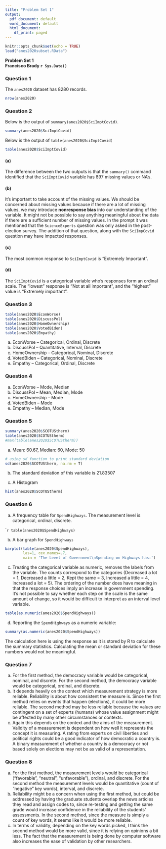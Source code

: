 ```yaml
---
title: "Problem Set 1"
output:
  pdf_document: default
  word_document: default
  html_document:
    df_print: paged
---
```


```r
knitr::opts_chunk$set(echo = TRUE)
load("anes2020subset.RData")
```

**Problem Set 1  
Francisco Brady
`r Sys.Date()`**

### Question 1

The `anes2020` dataset has 8280 records. 

```r
nrow(anes2020)
```

### Question 2

Below is the output of `summary(anes2020$SciImptCovid)`. 

```r
summary(anes2020$SciImptCovid)
```
  
Below is the output of `table(anes2020$SciImptCovid)`

```r
table(anes2020$SciImptCovid)
```

#### (a)  
  
The difference between the two outputs is that the `summary()` command identified that the `SciImptCovid` variable has 897 missing values or NA's.   
  
#### (b)  
  
It's important to take account of the missing values. We should be concerned about missing values because if there are a lot of missing values, we may introduce __nonresponse bias__ into our understanding of the variable. It might not be possible to say anything meaningful about the data if there are a sufficient number of missing values.  In the prompt it was mentioned that the `ScienceExperts` question was only asked in the post-election survey. The addition of that question, along with the `SciImpCovid` question may have impacted responses. 
  
  
#### (c) 

The most common response to `SciImptCovid` is "Extremely Important". 

#### (d) 

The `SciImptCovid` is a categorical variable who's responses form an ordinal scale. The "lowest" response is "Not at all important", and the "highest" value is "Extremely important".   
  
  
### Question 3  
  
```r
table(anes2020$EconWorse)
table(anes2020$DiscussPol)
table(anes2020$HomeOwnership)
table(anes2020$VotedBiden)
table(anes2020$Empathy)
```
  
a)    EconWorse -- Categorical, Ordinal, Discrete   
b)    DiscussPol -- Quantitative, Interval, Discrete  
c)    HomeOwnership -- Categorical, Nominal, Discrete  
d)    VotedBiden -- Categorical, Nominal, Discrete  
e)    Empathy -- Categorical, Ordinal, Discrete  

### Question 4  

a)    EconWorse -- Mode, Median  
b)    DiscussPol -- Mean, Median, Mode  
c)    HomeOwnership -- Mode  
d)    VotedBiden -- Mode  
e)    Empathy -- Median, Mode  

### Question 5  
```r
summary(anes2020$SCOTUStherm)
table(anes2020$SCOTUStherm)
#max(table(anes2020$SCOTUStherm))

```
  
a)    Mean: 60.67, Median: 60, Mode: 50  

```r
# using sd function to print standard deviation
sd(anes2020$SCOTUStherm, na.rm = T)
```
  
b)    The standard deviation of this variable is 21.83507   

c)    A Histogram

```r
hist(anes2020$SCOTUStherm)
```

### Question 6  
  
a)    A frequency table for `SpendHighways`. The measurement level is categorical, ordinal, discrete.    

````r
table(anes2020$SpendHighways)
```
  
b)    A bar graph for `SpendHighways`  

```r
barplot(table(anes2020$SpendHighways), 
        las=1, cex.names=.7,
        main = 'The Level of Government\nSpending on Highways has:')
```
  
c)    Treating the categorical variable as numeric, removes the labels from the variable. The counts correspond to the categories (Decreased a lot = 1, Decreased a little = 2, Kept the same = 3, Increased a little = 4, Increased a lot = 5). The ordering of the number does have meaning in that the response choices imply an increase in government spending. It's not possible to say whether each step on the scale is the same amount of change, so it would be difficult to interpret as an interval level variable.  

```r
table(as.numeric(anes2020$SpendHighways))
```
  
d)    Reporting the `SpendHighways` as a numeric variable:  

```r
summary(as.numeric(anes2020$SpendHighways))
```

The calculation here is using the response as it is stored by R to calculate the summary statistics. Calculating the mean or standard deviation for these numbers would not be meaningful.  

### Question 7  

a)    For the first method, the democracy variable would be categorical, nominal, and discrete. For the second method, the democracy variable would be categorical, ordinal, and discrete.  
b)    It depends heavily on the context which measurement strategy is more reliable. Reliability is about how consistent the measure is. Since the first method relies on events that happen (elections), it could be more reliable. The second method may be less reliable because the values are contingent on a set of experts (humans) whose value assignment might be affected by many other circumstances or contexts.  
c)    Again this depends on the context and the aims of the measurement. Validity of a measurement is dependent on how well it represents the concept it is measuring. A rating from experts on civil liberties and political rights could be a good indicator of how democratic a country is. A binary measurement of whether a country is a democracy or not based solely on elections may not be as valid of a representation. 
  
  
### Question 8  

a)    For the first method, the measurement levels would be categorical ("favorable", "neutral", "unfavorable"), ordinal, and discrete. For the second method the measurement levels would be quantitative (count of "negative" key words), interval, and discrete.   
b)    Reliability might be a concern when using the first method, but could be addressed by having the graduate students overlap the news articles they read and assign codes to, since re-testing and getting the same grade would increase confidence in the reliability of the students' assessments. In the second method, since the measure is simply a count of key words, it seems like it would be more reliable.  
c)    In terms of validity, depending on the key words picked, I think the second method would be more valid, since it is relying on opinions a bit less. The fact that the measurement is being done by computer software also increases the ease of validation by other researchers.  



  
<!-- ## Test -->

<!-- ```{r} -->
<!-- # writng our own standard deviation function  -->
<!-- std_dev <- function(x, na.rm = T){ -->
<!--   # find sample variance: summation (x - x_bar)^2 / n - 1 -->
<!--   if(na.rm){ -->
<!--     x <- na.omit(x) -->
<!--   } -->
<!--   n <- length(x) -->
<!--   sample_var <- sum((x - mean(x))^2) / (n - 1) -->
<!--   # take the square root of that sample variance to get SD -->
<!--   sdev <- sqrt(sample_var) -->
<!--   return(sdev) -->
<!-- } -->

<!-- # test  -->
<!-- regular_sd <- sd(anes2020$SCOTUStherm, na.rm = T) -->
<!-- my_sd <- std_dev(anes2020$SCOTUStherm, na.rm = T) -->
<!-- identical(regular_sd, my_sd) -->
<!-- ``` -->